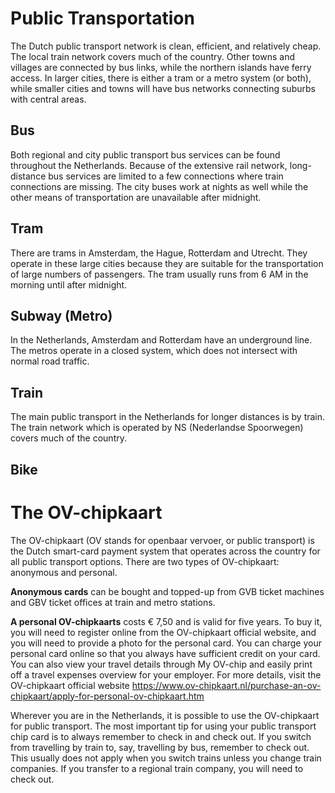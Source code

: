 # Public Transportation

The Dutch public transport network is clean, efficient, and relatively cheap. The local train network covers much of the country. Other towns and villages are connected by bus links, while the northern islands have ferry access. In larger cities, there is either a tram or a metro system (or both), while smaller cities and towns will have bus networks connecting suburbs with central areas. 

## Bus
Both regional and city public transport bus services can be found throughout the Netherlands. Because of the extensive rail network, long-distance bus services are limited to a few connections where train connections are missing. The city buses work at nights as well while the other means of transportation are unavailable after midnight. 


## Tram
There are trams in Amsterdam, the Hague, Rotterdam and Utrecht. They operate in these large cities because they are suitable for the transportation of large numbers of passengers. The tram usually runs from 6 AM in the morning until after midnight. 

## Subway (Metro)
In the Netherlands, Amsterdam and Rotterdam have an underground line. The metros operate in a closed system, which does not intersect with normal road traffic.

## Train
The main public transport in the Netherlands for longer distances is by train. The train network which is operated by NS (Nederlandse Spoorwegen) covers much of the country.

## Bike 

# The OV-chipkaart
The OV-chipkaart (OV stands for openbaar vervoer, or public transport) is the Dutch smart-card payment system that operates across the country for all public transport options. There are two types of OV-chipkaart: anonymous and personal. 

**Anonymous cards** can be bought and topped-up from GVB ticket machines and GBV ticket offices at train and metro stations. 

**A personal OV-chipkaarts** costs € 7,50 and is valid for five years. To buy it, you will need to register online from the OV-chipkaart official website, and you will need to provide a photo for the personal card. You can charge your personal card online so that you always have sufficient credit on your card. You can also view your travel details through My OV-chip and easily print off a travel expenses overview for your employer. For more details, visit the OV-chipkaart official website https://www.ov-chipkaart.nl/purchase-an-ov-chipkaart/apply-for-personal-ov-chipkaart.htm 

Wherever you are in the Netherlands, it is possible to use the OV-chipkaart for public transport. The most important tip for using your public transport chip card is to always remember to check in and check out. If you switch from travelling by train to, say, travelling by bus, remember to check out. This usually does not apply when you switch trains unless you change train companies. If you transfer to a regional train company, you will need to check out. 

